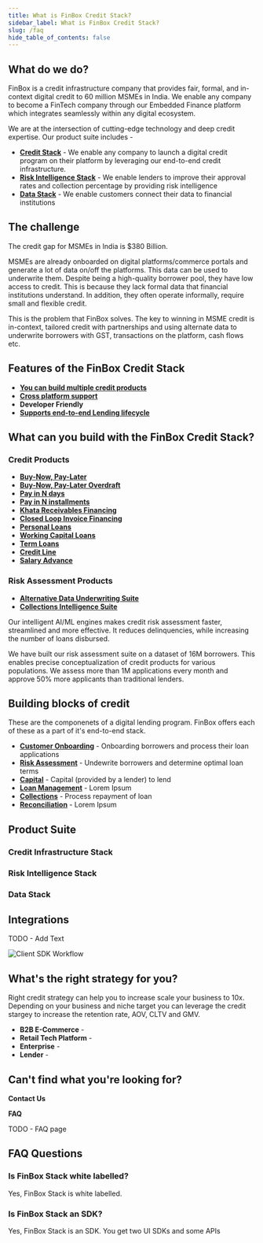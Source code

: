 ```yaml
---
title: What is FinBox Credit Stack?
sidebar_label: What is FinBox Credit Stack?
slug: /faq
hide_table_of_contents: false
---
```




## What do we do?


FinBox is a credit infrastructure company that provides fair, formal, and in-context digital credit to 60 million MSMEs in India. We enable any company to become a FinTech company through our Embedded Finance platform which integrates seamlessly within any digital ecosystem. 

We are at the intersection of cutting-edge technology and deep credit expertise. Our product suite includes -  

 - [**Credit Stack**](https://finbox.in/products/embedded-finance/) - We enable any company to launch a digital credit program on their platform by leveraging our end-to-end credit infrastructure.
 - [**Risk Intelligence Stack**](https://finbox.in/products/risk-engine/) - We enable lenders to improve their approval rates and collection percentage by providing risk intelligence 
 - [**Data Stack**](https://finbox.in/products/risk-engine/) - We enable customers connect their data to financial institutions



##  The challenge

The credit gap for MSMEs in India is $380 Billion.  

MSMEs are already onboarded on digital platforms/commerce portals and generate a lot of data on/off the platforms. This data can be used to underwrite them. Despite being a high-quality borrower pool, they have low access to credit. This is because they lack 
formal data that financial institutions understand. In addition, they often operate informally, require small and flexible credit.


This is the problem that FinBox solves. The key to winning in MSME credit is in-context, tailored credit with partnerships and using alternate data to underwrite borrowers with GST, transactions on the platform, cash flows etc.


##  Features of the FinBox Credit Stack

 - [**You can build multiple credit products**](/finbox-overview#credit-products)
 - [**Cross platform support**](/product/integrations) 
 - **Developer Friendly**
 - [**Supports end-to-end Lending lifecycle**](/finbox-overview#credit-products)

 

## What can you build with the FinBox Credit Stack?


### Credit Products

 - [**Buy-Now, Pay-Later**](/product/build/buy-now-pay-later)
 - [**Buy-Now, Pay-Later Overdraft**](/product/build/buy-now-pay-later-overdraft) 
 - [**Pay in N days**](/product/build/buy-now-pay-later-overdraft) 
 - [**Pay in N installments**](/product/build/buy-now-pay-later-overdraft) 
 - [**Khata Receivables Financing**](/product/build/buy-now-pay-later-overdraft) 
 - [**Closed Loop Invoice Financing**](/product/build/buy-now-pay-later-overdraft) 
 - [**Personal Loans**](/product/build/buy-now-pay-later-overdraft) 
 - [**Working Capital Loans**](/product/build/buy-now-pay-later-overdraft) 
 - [**Term Loans**](product/build/term-loans) 
 - [**Credit Line**](product/build/credit-line)
 - [**Salary Advance**](product/build/salary-advance) 


### Risk Assessment Products


 - [**Alternative Data Underwriting Suite**](product/build/personal-loans) 
 - [**Collections Intelligence Suite**](product/build/personal-loans)


Our intelligent AI/ML engines makes credit risk assessment faster, streamlined and more effective.
It reduces delinquencies, while increasing the number of loans disbursed. 

We have built our risk assessment suite on a dataset of 16M borrowers. 
This enables precise conceptualization of credit products for various populations. 
We assess more than 1M applications every month and approve 50% more applicants than traditional lenders.



## Building blocks of credit

These are the componenets of a digital lending program. FinBox offers each of these as a part of it's end-to-end stack.

 - [**Customer Onboarding**](/block/build/buy-now-pay-later) - Onboarding borrowers and process their loan applications
 - [**Risk Assessment**](/block/build/buy-now-pay-later-overdraft) - Undewrite borrowers and determine optimal loan terms
 - [**Capital**](product/block/capital) - Capital (provided by a lender) to lend
 - [**Loan Management**](block/build/loan-management) - Lorem Ipsum
 - [**Collections**](block/build/collections) - Process repayment of loan
 - [**Reconciliation**](block/build/personal-loans) - Lorem Ipsum


## Product Suite

### Credit Infrastructure Stack

<div class="row">
<div class="col">
  <RedisCard
    title="Buy-Now Pay-Later Stack"
    img="static/img/icon-BNPL-Stack.svg"
    description="Build your own credit program by leveraging the FinBox Embedded Finance Platform"
    page="/embedded-finance/"
  />
</div>


  <div class="col">
  <RedisCard
    title="Cashflow Based Lending Stack"
    img="/img/2-Cashflow based.svg"
    description="Build your own credit program by leveraging the FinBox Embedded Finance Platform"
    page="/embedded-finance/"
  />
</div>
</div>

<div class="row">

<div class="col">
  <RedisCard
    title="Supply Chain Finance Stack"
    img="/img/icon-Supplier-chain.svg"
    description="Build your own credit program by leveraging the FinBox Embedded Finance Platform"
    page="/embedded-finance/"
  />
</div>


  <div class="col">
  <RedisCard
    title="No Code Credit Link"
    img="/img/2-No Code.svg"
    description="Build your own credit program by leveraging the FinBox Embedded Finance Platform"
    page="/embedded-finance/"
  />
</div>
</div>

### Risk Intelligence Stack

<div class="row">

<div class="col">
  <RedisCard
    title="Risk Engine"
    img="/img/2-Risk Engine.svg"
    description="Leverage device data to build advanced underwriting models"
    page="/device-connect/"
  />
</div>

 <div class="col">
    <RedisCard 
        title="CollectX" 
        img="/img/icon-CollectX.svg"
        description="Integrate Account Aggregator and Bank Statement Analysis in your platform" 
        page="/bank-connect/"
        />
 </div>
  </div>

### Data Stack

<div class="row">

<div class="col">
  <RedisCard
    title="DeviceConnect"
    img="/img/2-Device Connect.svg"
    description="Leverage device data to build advanced underwriting models"
    page="/device-connect/"
  />
</div>

 <div class="col">
    <RedisCard 
        title="BankConnect" 
        img="/img/icon-Bank Connect.svg"
        description="Integrate Account Aggregator and Bank Statement Analysis in your platform" 
        page="/bank-connect/"
        />
 </div>
  </div>

## Integrations

TODO - Add Text

<img src="/img/integrations_hand.jpeg" alt="Client SDK Workflow" />

## What's the right strategy for you?

Right credit strategy can help you to increase scale your business to 10x. Depending on your business and niche target you can leverage the credit stargey to increase the retention rate, AOV, CLTV and GMV.

 - **B2B E-Commerce** - 
 - **Retail Tech Platform** - 
 - **Enterprise** - 
 - **Lender** - 



## Can't find what you're looking for?

**Contact Us**

**FAQ**

TODO - FAQ page

## FAQ Questions
### Is FinBox Stack white labelled?

Yes, FinBox Stack is white labelled.

### Is FinBox Stack an SDK?

Yes, FinBox Stack is an SDK. You get two UI SDKs and some APIs


